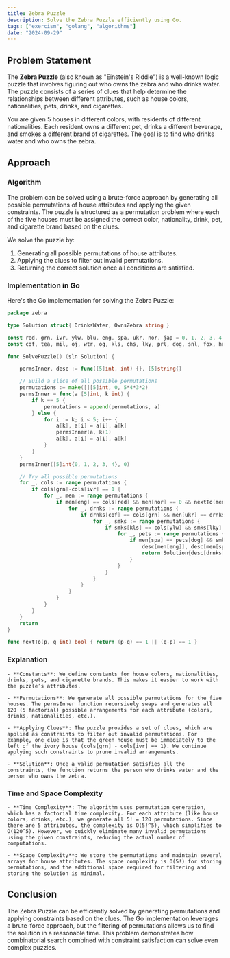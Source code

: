 ```yaml
---
title: Zebra Puzzle
description: Solve the Zebra Puzzle efficiently using Go.
tags: ["exercism", "golang", "algorithms"]
date: "2024-09-29"
---
```


## Problem Statement

The **Zebra Puzzle** (also known as "Einstein's Riddle") is a well-known logic puzzle that involves figuring out who owns the zebra and who drinks water. The puzzle consists of a series of clues that help determine the relationships between different attributes, such as house colors, nationalities, pets, drinks, and cigarettes.

You are given 5 houses in different colors, with residents of different nationalities. Each resident owns a different pet, drinks a different beverage, and smokes a different brand of cigarettes. The goal is to find who drinks water and who owns the zebra.

## Approach

### Algorithm

The problem can be solved using a brute-force approach by generating all possible permutations of house attributes and applying the given constraints. The puzzle is structured as a permutation problem where each of the five houses must be assigned the correct color, nationality, drink, pet, and cigarette brand based on the clues.

We solve the puzzle by:
1. Generating all possible permutations of house attributes.
2. Applying the clues to filter out invalid permutations.
3. Returning the correct solution once all conditions are satisfied.

### Implementation in Go

Here's the Go implementation for solving the Zebra Puzzle:

```go
package zebra

type Solution struct{ DrinksWater, OwnsZebra string }

const red, grn, ivr, ylw, blu, eng, spa, ukr, nor, jap = 0, 1, 2, 3, 4, 0, 1, 2, 3, 4
const cof, tea, mil, oj, wtr, og, kls, chs, lky, prl, dog, snl, fox, hrs, zbr = 0, 1, 2, 3, 4, 0, 1, 2, 3, 4, 0, 1, 2, 3, 4

func SolvePuzzle() (sln Solution) {

    permsInner, desc := func([5]int, int) {}, [5]string{}

    // Build a slice of all possible permutations
    permutations := make([][5]int, 0, 5*4*3*2)
    permsInner = func(a [5]int, k int) {
        if k == 5 {
            permutations = append(permutations, a)
        } else {
            for i := k; i < 5; i++ {
                a[k], a[i] = a[i], a[k]
                permsInner(a, k+1)
                a[k], a[i] = a[i], a[k]
            }
        }
    }
    permsInner([5]int{0, 1, 2, 3, 4}, 0)

    // Try all possible permutations
    for _, cols := range permutations {
        if cols[grn]-cols[ivr] == 1 {
            for _, men := range permutations {
                if men[eng] == cols[red] && men[nor] == 0 && nextTo(men[nor], cols[blu]) {
                    for _, drnks := range permutations {
                        if drnks[cof] == cols[grn] && men[ukr] == drnks[tea] && drnks[mil] == 2 {
                            for _, smks := range permutations {
                                if smks[kls] == cols[ylw] && smks[lky] == drnks[oj] && men[jap] == smks[prl] {
                                    for _, pets := range permutations {
                                        if men[spa] == pets[dog] && smks[og] == pets[snl] && nextTo(smks[chs], pets[fox]) && nextTo(smks[kls], pets[hrs]) {
                                            desc[men[eng]], desc[men[spa]], desc[men[ukr]], desc[men[jap]], desc[men[nor]] = "Englishman", "Spaniard", "Ukrainian", "Japanese", "Norwegian"
                                            return Solution{desc[drnks[wtr]], desc[pets[zbr]]}
                                        }
                                    }
                                }
                            }
                        }
                    }
                }
            }
        }
    }
    return
}

func nextTo(p, q int) bool { return (p-q) == 1 || (q-p) == 1 }
````

### Explanation
    - **Constants**: We define constants for house colors, nationalities, drinks, pets, and cigarette brands. This makes it easier to work with the puzzle’s attributes.

    - **Permutations**: We generate all possible permutations for the five houses. The permsInner function recursively swaps and generates all 120 (5 factorial) possible arrangements for each attribute (colors, drinks, nationalities, etc.).

    - **Applying Clues**: The puzzle provides a set of clues, which are applied as constraints to filter out invalid permutations. For example, one clue is that the green house must be immediately to the left of the ivory house (cols[grn] - cols[ivr] == 1). We continue applying such constraints to prune invalid arrangements.

    - **Solution**: Once a valid permutation satisfies all the constraints, the function returns the person who drinks water and the person who owns the zebra.

### Time and Space Complexity
    - **Time Complexity**: The algorithm uses permutation generation, which has a factorial time complexity. For each attribute (like house colors, drinks, etc.), we generate all 5! = 120 permutations. Since there are 5 attributes, the complexity is O(5!^5), which simplifies to O(120^5). However, we quickly eliminate many invalid permutations using the given constraints, reducing the actual number of computations.

    - **Space Complexity**: We store the permutations and maintain several arrays for house attributes. The space complexity is O(5!) for storing permutations, and the additional space required for filtering and storing the solution is minimal.

## Conclusion
The Zebra Puzzle can be efficiently solved by generating permutations and applying constraints based on the clues. The Go implementation leverages a brute-force approach, but the filtering of permutations allows us to find the solution in a reasonable time. This problem demonstrates how combinatorial search combined with constraint satisfaction can solve even complex puzzles.